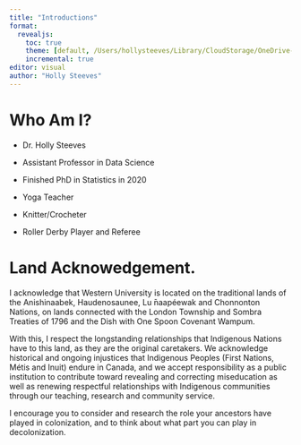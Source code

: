 ```yaml
---
title: "Introductions"
format: 
  revealjs: 
    toc: true
    theme: [default, /Users/hollysteeves/Library/CloudStorage/OneDrive-TheUniversityofWesternOntario/Western.scss]
    incremental: true
editor: visual
author: "Holly Steeves"
---
```


# Who Am I?

-   Dr. Holly Steeves

-   Assistant Professor in Data Science

-   Finished PhD in Statistics in 2020

-   Yoga Teacher

-   Knitter/Crocheter

-   Roller Derby Player and Referee

# Land Acknowedgement. {.smaller}

I acknowledge that Western University is located on the traditional lands of the Anishinaabek, Haudenosaunee, Lu ̄naapéewak and Chonnonton Nations, on lands connected with the London Township and Sombra Treaties of 1796 and the Dish with One Spoon Covenant Wampum.

With this, I respect the longstanding relationships that Indigenous Nations have to this land, as they are the original caretakers. We acknowledge historical and ongoing injustices that Indigenous Peoples (First Nations, Métis and Inuit) endure in Canada, and we accept responsibility as a public institution to contribute toward revealing and correcting miseducation as well as renewing respectful relationships with Indigenous communities through our teaching, research and community service.

I encourage you to consider and research the role your ancestors have played in colonization, and to think about what part you can play in decolonization.
